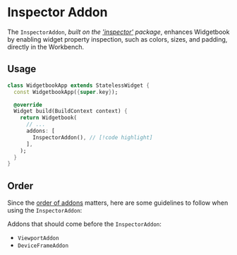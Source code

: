 # Inspector Addon

The `InspectorAddon`, _built on the ['inspector'](https://pub.dev/packages/inspector) package_, enhances Widgetbook by enabling widget property inspection, such as colors, sizes, and padding, directly in the Workbench.

## Usage

```dart title=widgetbook/lib/main.dart
class WidgetbookApp extends StatelessWidget {
  const WidgetbookApp({super.key});

  @override
  Widget build(BuildContext context) {
    return Widgetbook(
      // ...
      addons: [
        InspectorAddon(), // [!code highlight]
      ],
    );
  }
}
```

## Order

Since the [order of addons](/addons/overview#order-of-addons) matters, here are some guidelines to follow when using the `InspectorAddon`:

Addons that should come before the `InspectorAddon`:

- `ViewportAddon`
- `DeviceFrameAddon`
